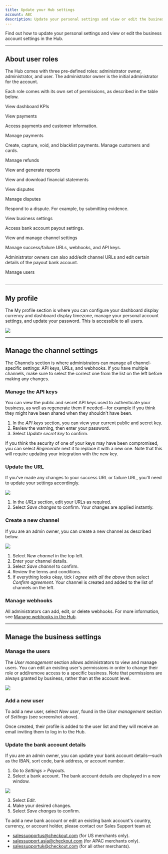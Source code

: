 ```yaml
---
title: Update your Hub settings
account: ABC
description: Update your personal settings and view or edit the business account settings.
---
```


Find out how to update your personal settings and view or edit the business account settings in the Hub.

---

## About user roles

The Hub comes with three pre-defined roles: administrator owner, administrator, and user. The administrator owner is the initial administrator for the account.

Each role comes with its own set of permissions, as described in the table below.

<Table>
<TableHead headers={['Permission', 'Administrator Owner', 'Administrator', 'User']} />
<TableBody>

<TableRow>
<TableCell>

View dashboard KPIs

</TableCell>
<TableCell>

<Tic type="check" />

</TableCell>

<TableCell>

<Tic type="check" />

</TableCell>
<TableCell>

<Tic type="check" />

</TableCell>
</TableRow>

<TableRow>
<TableCell>

View payments

<InfoBox>

Access payments and customer information.

</InfoBox>

</TableCell>
<TableCell>

<Tic type="check" />

</TableCell>

<TableCell>

<Tic type="check" />

</TableCell>
<TableCell>

<Tic type="check" />

</TableCell>
</TableRow>

<TableRow>
<TableCell>

Manage payments

<InfoBox>

Create, capture, void, and blacklist payments. Manage customers and cards.

</InfoBox>

</TableCell>
<TableCell>

<Tic type="check" />

</TableCell>

<TableCell>

<Tic type="check" />

</TableCell>
<TableCell>

<Tic type="error" />

</TableCell>
</TableRow>

<TableRow>
<TableCell>

Manage refunds

</TableCell>
<TableCell>

<Tic type="check" />

</TableCell>

<TableCell>

<Tic type="check" />

</TableCell>
<TableCell>

<Tic type="error" />

</TableCell>
</TableRow>

<TableRow>
<TableCell>

View and generate reports

</TableCell>
<TableCell>

<Tic type="check" />

</TableCell>

<TableCell>

<Tic type="check" />

</TableCell>
<TableCell>

<Tic type="check" />

</TableCell>
</TableRow>

<TableRow>
<TableCell>

View and download financial statements

</TableCell>
<TableCell>

<Tic type="check" />

</TableCell>

<TableCell>

<Tic type="check" />

</TableCell>
<TableCell>

<Tic type="check" />

</TableCell>
</TableRow>

<TableRow>
<TableCell>

View disputes

</TableCell>
<TableCell>

<Tic type="check" />

</TableCell>

<TableCell>

<Tic type="check" />

</TableCell>
<TableCell>

<Tic type="check" />

</TableCell>
</TableRow>

<TableRow>
<TableCell>

Manage disputes

<InfoBox>

Respond to a dispute. For example, by submitting evidence.

</InfoBox>

</TableCell>
<TableCell>

<Tic type="check" />

</TableCell>

<TableCell>

<Tic type="check" />

</TableCell>
<TableCell>

<Tic type="error" />

</TableCell>
</TableRow>

<TableRow>
<TableCell>

View business settings

<InfoBox>

Access bank account payout settings.

</InfoBox>

</TableCell>
<TableCell>

<Tic type="check" />

</TableCell>

<TableCell>

<Tic type="check" />

</TableCell>
<TableCell>

<Tic type="error" />

</TableCell>
</TableRow>

<TableRow>
<TableCell>

View and manage channel settings

<InfoBox>

Manage success/failure URLs, webhooks, and API keys.

</InfoBox>

</TableCell>
<TableCell>

<Tic type="check" />
<InfoBox>

Administrator owners can also add/edit channel URLs and edit certain details of the payout bank account.

</InfoBox>

</TableCell>

<TableCell>

<Tic type="check" />

</TableCell>
<TableCell>

<Tic type="error" />

</TableCell>
</TableRow>

<TableRow>
<TableCell>

Manage users

</TableCell>
<TableCell>

<Tic type="check" />

</TableCell>

<TableCell>

<Tic type="check" />

</TableCell>
<TableCell>

<Tic type="error" />

</TableCell>
</TableRow>

</TableBody>
</Table>

---

## My profile

The My profile section is where you can configure your dashboard display currency and dashboard display timezone, manage your personal account settings, and update your password. This is accessible to all users. 

<img src="/docs/TheHub/UpdateYourHubSettings/1-my-profile.png" />

--- 

## Manage the channel settings

The Channels section is where administrators can manage all channel-specific settings: API keys, URLs, and webhooks. If you have multiple channels, make sure to select the correct one from the list on the left before making any changes.

### Manage the API keys

You can view the public and secret API keys used to authenticate your business, as well as regenerate them if needed—for example if you think they might have been shared when they shouldn't have been.

1.  In the _API keys_ section, you can view your current public and secret key.
2.  Review the warning, then enter your password.
3.  Select _Update secret key_ to confirm.

<TipBox variant="note" >

If you think the security of one of your keys may have been compromised, you can select _Regenerate_ next it to replace it with a new one. Note that this will require updating your integration with the new key.

</TipBox >

### Update the URL

If you've made any changes to your success URL or failure URL, you'll need to update your settings accordingly.

<img src="/docs/TheHub/UpdateYourHubSettings/2-channel-settings.png"  />

1.  In the _URLs_ section, edit your URLs as required.
2.  Select _Save changes_ to confirm. Your changes are applied instantly.

### Create a new channel

If you are an admin owner, you can create a new channel as described below.

<img src="/docs/TheHub/UpdateYourHubSettings/3-channel-settings2.png"  />

1.  Select _New channel_ in the top left.
2.  Enter your channel details.
3.  Select _Save channel_ to confirm.
4.  Review the terms and conditions.
5.  If everything looks okay, tick _I agree with all the above_ then select _Confirm agreement_. Your channel is created and added to the list of channels on the left.

### Manage webhooks

All administrators can add, edit, or delete webhooks. For more information, see [Manage webhooks in the Hub](/the-hub/manage-webhooks).

---

## Manage the business settings

### Manage the users

The _User management_ section allows administrators to view and manage users. You can edit an existing user's permissions in order to change their role or add/remove access to a specific business. Note that permissions are always granted by business, rather than at the account level.

<img maxWidth={543} src="/docs/TheHub/UpdateYourHubSettings/4-user-management.png"  />

### Add a new user

To add a new user, select _New user_, found in the _User management_ section of _Settings_ (see screenshot above).

Once created, their profile is added to the user list and they will receive an email inviting them to log in to the Hub.

### Update the bank account details

If you are an admin owner, you can update your bank account details—such as the IBAN, sort code, bank address, or account number.

1.  Go to _Settings > Payouts._
2.  Select a bank account. The bank account details are displayed in a new window.

<img maxWidth={543} src="/docs/TheHub/UpdateYourHubSettings/5-add-user.png"  />

3. Select _Edit_.  
4. Make your desired changes.   
5. Select _Save changes_ to confirm.

<TipBox variant="info">

To add a new bank account or edit an existing bank account's country, currency, or account holder, please contact our Sales Support team at:

* <ExternalLink href="mailto:salessupportus@checkout.com">salessupportus@checkout.com</ExternalLink> (for US merchants only).
* <ExternalLink href="mailto:salessupport.asia@checkout.com">salessupport.asia@checkout.com</ExternalLink> (for APAC merchants only).
* <ExternalLink href="mailto:salessupportuk@checkout.com">salessupportuk@checkout.com</ExternalLink> (for all other merchants).

</TipBox>





